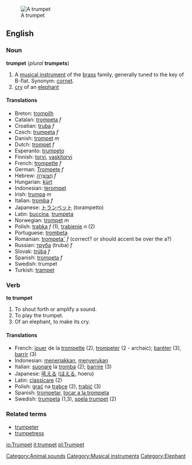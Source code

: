 [[Image:Trumpet.jpg|thumb|right|A trumpet]]
==English==
=== Noun ===
'''trumpet''' (''plural'' '''trumpets''')

# A [[musical instrument]] of the [[brass]] family, generally tuned to the key of B-flat. Synonym: [[cornet]].
# [[cry]] of an [[elephant]] 

====Translations====
*Breton: [[trompilh]]
*Catalan: [[trompeta]] ''f''
*Croatian: [[truba]] ''f''
*Czech: [[trumpeta]] ''f''
*Danish: [[trompet]] ''m''
*Dutch: [[trompet]] ''f''
*Esperanto: [[trumpeto]]
*Finnish: [[torvi]], [[vaskitorvi]]
*French: [[trompette]] ''f''
*German: [[Trompete]] ''f''
*Hebrew: [[חצוצרה|חֲצוֹצְרָה]] ''f''
*Hungarian: [[kürt]]
*Indonesian: [[terompet]]
*Irish: [[trumpa]] ''m''
*Italian: [[tromba]] ''f''
*Japanese: [[トランペット]] (torampetto)
*Latin: [[buccina]], [[trumpeta]]
*Norwegian: [[trompet]] ''m''
*Polish: [[trąbka]] ''f'' (1), [[trąbienie]] ''n'' (2)
*Portuguese: [[trombeta]]
*Romanian: [[trompeta˘]] ''f''  (correct?  or should accent be over the a?)
*Russian: [[труба]] (truba) ''f''
*Slovak: [[trúba]] ''f''
*Spanish: [[trompeta]] ''f''
*Swedish: trumpet
*Turkish: [[trampet]]

=== Verb ===
'''to trumpet'''
# To shout forth or amplify a sound.  <!--is this transitive?-->
# To play the trumpet.
# Of an elephant, to make its cry.

==== Translations ====
*French: [[jouer]] de la [[trompette]] (2), [[trompeter]] (2 - archaic); [[baréter]] (3), [[barrir]] (3)
*Indonesian: [[teriak|meneriakkan]], [[seru|menyerukan]]
*Italian: [[suonare]] la [[tromba]] (2); [[barrire]] (3)
*Japanese: [[吼える]] ([[ほえる]], hoeru)
*Latin: [[classicare]] (2)
*Polish: [[grać]] na [[trąbka|trąbce]] (2), [[trąbić]] (3)
*Spanish: [[trompetar]], [[tocar a la trompeta]]
*Swedish: [[trumpeta]] (1,3), [[spela trumpet]] (2)

===Related terms===
*[[trumpeter]]
*[[trumpetress]]

[[Category:Animal sounds]]
[[Category:Musical instruments]]
[[Category:Elephant]]

[[io:Trumpet]]
[[it:trumpet]]
[[pl:Trumpet]]